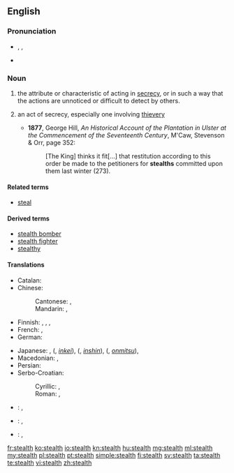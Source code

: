 ==English==
{{wikipedia|dab=stealth}}

===Pronunciation===
* {{enPR|stĕlth}}, {{IPA|/stɛlθ/}}, {{X-SAMPA|/stElT/}}
* {{rhymes|ɛlθ}}

===Noun===
{{en-noun|s|-}}

# {{context|uncountable}} the attribute or characteristic of acting in [[secrecy]], or in such a way that the actions are unnoticed or difficult to detect by others.
# {{context|archaic|countable}} an act of secrecy, especially one involving [[thievery]]
#* '''1877''', George Hill, ''An Historical Account of the Plantation in Ulster at the Commencement of the Seventeenth Century'', M'Caw, Stevenson & Orr, page 352:
#*: [The King] thinks it fit[...] that restitution according to this order be made to the petitioners for '''stealths''' committed upon them last winter (273).

====Related terms====
* [[steal]]

====Derived terms====
* [[stealth bomber]]
* [[stealth fighter]]
* [[stealthy]]

====Translations====
{{trans-top|attribute or characteristic of acting in secrecy}}
* Catalan: {{t-|ca|furtivitat|f}}
* Chinese:
*: Cantonese: {{tø|yue|隱身|tr=yánsān|sc=Hant}}, {{tø|yue|隱形|tr=yányìng|sc=Hant}}
*: Mandarin: {{t|cmn|隱身|tr=yǐnjuān|sc=Hani}}, {{t|cmn|隱形|tr=yǐnxíng|sc=Hani}}
* Finnish: {{t-|fi|salamyhkäisyys}}, {{t-|fi|salakähmäisyys}}, {{t-|fi|häive-}}, {{t-|fi|häivetekniikka}}
* French: {{t+|fr|furtivité|f}}, {{t+|fr|discrétion|f}}
* German: {{t-|de|Heimlichkeit|f}}
{{trans-mid}}
* Japanese: {{t-|ja|ステルス|tr=suterusu}}, {{l|ja|隱形}} ({{l|ja|いんけい}}, ''[[inkei]]''), {{l|ja|隱身}} ({{l|ja|いんしん}}, ''[[inshin]]''), {{l|ja|隠密}} ({{l|ja|おんみつ}}, ''[[onmitsu]]''), {{t-|ja|掩蔽|tr=[[えんぺい]], ''[[enpei]]''|sc=Jpan}}
* Macedonian: {{t-|mk|прикрадување|n|tr=prikradúvanje}}, {{t-|mk|потајност|f|tr=pótajnost}}
* Persian: {{t-|fa|پنهان‌کار|tr=penhân-kâr|sc=fa-Arab}}
* Serbo-Croatian:
*: Cyrillic: {{t-|sh|потаја|f|sc=Cyrl}}, {{t-|sh|притајеност|f|sc=Cyrl}}
*: Roman: {{t-|sh|potaja|f|sc=Latn}}, {{t-|sh|pritajenost|f|sc=Latn}}
{{trans-bottom}}

{{checktrans-top}}
* {{ttbc|nl}}: {{t-|nl|steels}}, {{t+|nl|stiekem}}
{{trans-mid}}
* {{ttbc|ku}}: {{t+|ku|dizîkî}}, {{t+|ku|nehînî}}
* {{ttbc|es}}: {{t+|es|cautela}}, {{t+|es|sigilo}}
{{trans-bottom}}

[[fr:stealth]]
[[ko:stealth]]
[[io:stealth]]
[[kn:stealth]]
[[hu:stealth]]
[[mg:stealth]]
[[ml:stealth]]
[[my:stealth]]
[[pl:stealth]]
[[pt:stealth]]
[[simple:stealth]]
[[fi:stealth]]
[[sv:stealth]]
[[ta:stealth]]
[[te:stealth]]
[[vi:stealth]]
[[zh:stealth]]